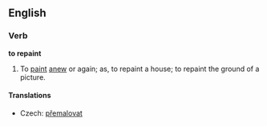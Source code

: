 ==English==

===Verb===

'''to repaint'''

#To [[paint]] [[anew]] or again; as, to repaint a house; to repaint the ground of a picture.

====Translations====
*Czech: [[přemalovat]]